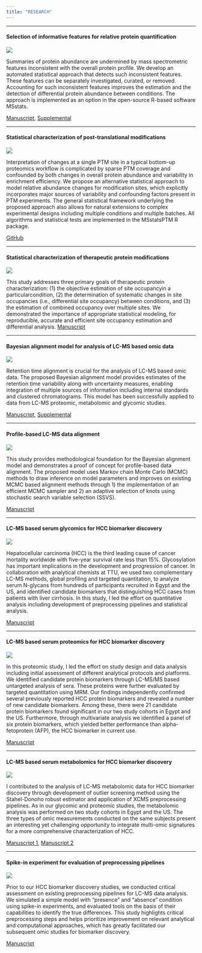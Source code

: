 ```yaml
---
title: "RESEARCH"
---
```


---

#### Selection of informative features for relative protein quantification

<div class="row">
<div class="column-left">
![](images/uninf.png)
</div>
<div class="column-right">
Summaries of protein abundance are undermined by mass spectrometric features inconsistent with the overall protein profile. We develop an automated statistical approach that detects such inconsistent features. These features can be separately investigated, curated, or removed. Accounting for such inconsistent features improves the estimation and the detection of differential protein abundance between conditions. The approach is implemented as an option in the open-source R-based software MSstats. 

[Manuscript](https://www.ncbi.nlm.nih.gov/pubmed/32234965), [Supplemental](https://github.com/tsunghengtsai/MSstats-feature-selection)
</div>
</div>

---

#### Statistical characterization of post-translational modifications

<div class="row">
<div class="column-left">
![](images/ptm.png)
</div>
<div class="column-right">
Interpretation of changes at a single PTM site in a typical bottom-up proteomics workflow is complicated by sparse PTM coverage and confounded by both changes in overall protein abundance and variability in enrichment efficiency. We propose an alternative statistical approach to model relative abundance changes for modification sites, which explicitly incorporates major sources of variability and confounding factors present in PTM experiments. The general statistical framework underlying the proposed approach also allows for natural extensions to complex experimental designs including multiple conditions and multiple batches. All algorithms and statistical tests are implemented in the MSstatsPTM R package.

[GitHub](https://github.com/tsunghengtsai/MSstatsPTM)
</div>
</div>

---

#### Statistical characterization of therapeutic protein modifications

<div class="row">
<div class="column-left">
![](images/siteocc.png)
</div>
<div class="column-right">
This study addresses three primary goals of therapeutic protein characterization: (1) the objective estimation of site occupancyin a particularcondition, (2) the determination of systematic changes in site occupancies (i.e., differential site occupancy) between conditions, and (3) the estimation of combined occupancy over multiple sites. We demonstrated the importance of appropriate statistical modeling, for reproducible, accurate and efficient site occupancy estimation and differential analysis. 
[Manuscript](https://www.ncbi.nlm.nih.gov/pubmed/28801661)
</div>
</div>

---

#### Bayesian alignment model for analysis of LC-MS based omic data

<div class="row">
<div class="column-left">
![](images/bam.png)
</div>
<div class="column-right">
Retention time alignment is crucial for the analysis of LC-MS based omic data. The proposed Bayesian alignment model provides estimates of the retention time variability along with uncertainty measures, enabling integration of multiple sources of information including internal standards and clustered chromatograms. This model has been successfully applied to data from LC-MS proteomic, metabolomic and glycomic studies. 

[Manuscript](https://www.ncbi.nlm.nih.gov/pubmed/24013927), [Supplemental](https://github.com/tsunghengtsai/alignLCMS)
</div>
</div>

---

#### Profile-based LC-MS data alignment 

<div class="row">
<div class="column-left">
![](images/dag.png)
</div>
<div class="column-right">
This study provides methodological foundation for the Bayesian alignment model and demonstrates a proof of concept for profile-based data alignment. The proposed model uses Markov chain Monte Carlo (MCMC) methods to draw inference on model parameters and improves on existing MCMC based alignment methods through 1) the implementation of an efficient MCMC sampler and 2) an adaptive selection of knots using stochastic search variable selection (SSVS). 

[Manuscript](https://www.ncbi.nlm.nih.gov/pubmed/23929872)
</div>
</div>

---

#### LC-MS based serum glycomics for HCC biomarker discovery

<div class="row">
<div class="column-left">
![](images/glycan.png)
</div>
<div class="column-right">
Hepatocellular carcinoma (HCC) is the third leading cause of cancer mortality worldwide with five-year survival rate less than 15%. Glycosylation has important implications in the development and progression of cancer. In collaboration with analytical chemists at TTU, we used two complementary LC-MS methods, global profiling and targeted quantitation, to analyze serum N-glycans from hundreds of participants recruited in Egypt and the US, and identified candidate biomarkers that distinguishing HCC cases from patients with liver cirrhosis. In this study, I led the effort on quantitative analysis including development of preprocessing pipelines and statistical analysis. 

[Manuscript](https://www.ncbi.nlm.nih.gov/pubmed/25077556)
</div>
</div>

---

#### LC-MS based serum proteomics for HCC biomarker discovery

<div class="row">
<div class="column-left">
![](images/pmic.png)
</div>
<div class="column-right">
In this proteomic study, I led the effort on study design and data analysis including initial assessment of different analytical protocols and platforms. We identified candidate protein biomarkers through LC-MS/MS based untargeted analysis of sera. These proteins were further evaluated by targeted quantitation using MRM. Our findings independently confirmed several previously reported HCC protein biomarkers and revealed a number of new candidate biomarkers. Among these, there were 21 candidate protein biomarkers found significant in our two study cohorts in Egypt and the US. Furthermore, through multivariate analysis we identified a panel of six protein biomarkers, which yielded better performance than alpha-fetoprotein (AFP), the HCC biomarker in current use. 

[Manuscript](https://www.ncbi.nlm.nih.gov/pubmed/25778709)
</div>
</div>

---

#### LC-MS based serum metabolomics for HCC biomarker discovery

<div class="row">
<div class="column-left">
![](images/metabo.png)
</div>
<div class="column-right">
I contributed to the analysis of LC-MS metabolomic data for HCC biomarker discovery through development of outlier screening method using the Stahel-Donoho robust estimator and application of XCMS preprocessing pipelines. As in our glycomic and proteomic studies, the metabolomic analysis was performed on two study cohorts in Egypt and the US. The three types of omic measurements conducted on the same subjects present an interesting yet challenging opportunity to integrate multi-omic signatures for a more comprehensive characterization of HCC. 

[Manuscript 1](https://www.ncbi.nlm.nih.gov/pubmed/22882828), [Manuscript 2](https://www.ncbi.nlm.nih.gov/pubmed/23078175)
</div>
</div>

---

#### Spike-in experiment for evaluation of preprocessing pipelines

<div class="row">
<div class="column-left">
![](images/spike.png)
</div>
<div class="column-right">
Prior to our HCC biomarker discovery studies, we conducted critical assessment on existing preprocessing pipelines for LC-MS data analysis. We simulated a simple model with "presence" and "absence" condition using spike-in experiments, and evaluated tools on the basis of their capabilities to identify the true differences. This study highlights critical preprocessing steps and helps prioritize improvement on relevant analytical and computational approaches, which has greatly facilitated our subsequent omic studies for biomarker discovery. 

[Manuscript](https://www.ncbi.nlm.nih.gov/pubmed/22369182)
</div>
</div>
